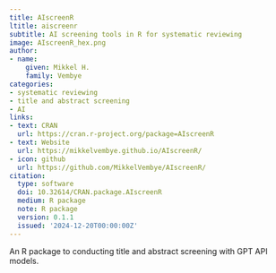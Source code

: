 ```yaml
---
title: AIscreenR
ltitle: aiscreenr
subtitle: AI screening tools in R for systematic reviewing
image: AIscreenR_hex.png
author:
- name:
    given: Mikkel H.
    family: Vembye
categories:
- systematic reviewing
- title and abstract screening
- AI
links:
- text: CRAN
  url: https://cran.r-project.org/package=AIscreenR
- text: Website
  url: https://mikkelvembye.github.io/AIscreenR/ 
- icon: github
  url: https://github.com/MikkelVembye/AIscreenR/
citation:
  type: software
  doi: 10.32614/CRAN.package.AIscreenR
  medium: R package
  note: R package
  version: 0.1.1
  issued: '2024-12-20T00:00:00Z'
---
```


An R package to conducting title and abstract screening with GPT API models. 